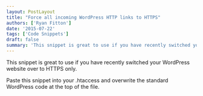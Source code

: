 ```yaml
---
layout: PostLayout
title: "Force all incoming WordPress HTTP links to HTTPS" 
authors: ['Ryan Fitton']
date: '2015-07-22'
tags: ['Code Snippets']
draft: false
summary: 'This snippet is great to use if you have recently switched your WordPress website over to HTTPS only. Paste this snippet into your .htaccess and overwrite the standard WordPress code at the top of the file.'
---
```


This snippet is great to use if you have recently switched your WordPress website over to HTTPS only.

Paste this snippet into your .htaccess and overwrite the standard WordPress code at the top of the file.
